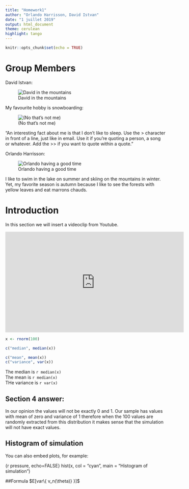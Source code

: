 ```yaml
---
title: "Homework1"
author: "Orlando Harrisson, David Istvan"
date: "1 juillet 2019"
output: html_document
theme: cerulean
highlight: tango
---
```



```r
knitr::opts_chunk$set(echo = TRUE)
```


# Group Members
David Istvan:

![David in the mountains](https://scontent-yyz1-1.cdninstagram.com/vp/ffbaaa0487b7b25eb77dc0da40519cec/5D82C98B/t51.2885-19/s150x150/50247619_249066259371241_2049169312563855360_n.jpg?_nc_ht=scontent-yyz1-1.cdninstagram.com&se=8)

My favourite hobby is snowboarding:

![(No that's not me)](http://ilovetoskiandboard.com/wp-content/uploads/2015/03/snowboarding-switzerland-620x350.jpg)

"An interesting fact about me is that I don't like to sleep.
Use the > character in front of a line, just like in email.
Use it if you're quoting a person, a song or whatever.
Add the >> if you want to quote within a quote."



Orlando Harrisson:

![Orlando having a good time](https://media.licdn.com/dms/image/C4D03AQEallSzczhK0w/profile-displayphoto-shrink_200_200/0?e=1567641600&v=beta&t=J0oyIEeGhTmgU6hsdsyUBWrg5WTlpsVW39Ua-t6YuRA)

I like to swim in the lake on summer and skiing on the mountains in winter.
Yet, my favorite season is autumn because I like to see the forests with yellow leaves and eat marrons chauds.


# Introduction
In this section we will insert a videoclip from Youtube.

<iframe width='560' height='315' src='https://www.youtube.com/watch?v=LQrlmcAghq8&feature=youtu.be' frameborder='0' allowfullscreen></iframe>


``` r

x <- rnorm(100)

c("median", median(x))

c("mean", mean(x))
c("variance", var(x))

```

The median is `r median(x)` \
The mean is `r median(x)` \
THe variance is `r var(x)` \



## Section 4 answer:
In our opinion the values will not be exactly 0 and 1. Our sample has values with mean of zero and variance of 1 therefore when the 100 values are randomly extracted from this distribution it makes sense that the simulation will not have exact values.



## Histogram of simulation

You can also embed plots, for example:

{r pressure, echo=FALSE}
hist(x, col = "cyan", main = "Histogram of simulation")



##Formula
$E[var\{ v_n(\theta)} }]$

